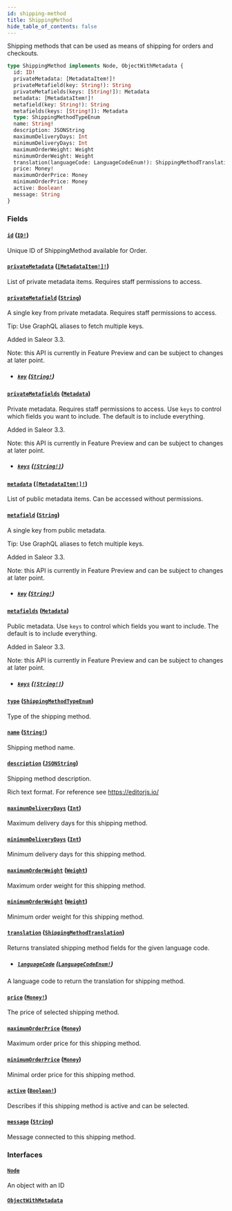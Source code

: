 ```yaml
---
id: shipping-method
title: ShippingMethod
hide_table_of_contents: false
---
```


Shipping methods that can be used as means of shipping for orders and checkouts.

```graphql
type ShippingMethod implements Node, ObjectWithMetadata {
  id: ID!
  privateMetadata: [MetadataItem!]!
  privateMetafield(key: String!): String
  privateMetafields(keys: [String!]): Metadata
  metadata: [MetadataItem!]!
  metafield(key: String!): String
  metafields(keys: [String!]): Metadata
  type: ShippingMethodTypeEnum
  name: String!
  description: JSONString
  maximumDeliveryDays: Int
  minimumDeliveryDays: Int
  maximumOrderWeight: Weight
  minimumOrderWeight: Weight
  translation(languageCode: LanguageCodeEnum!): ShippingMethodTranslation
  price: Money!
  maximumOrderPrice: Money
  minimumOrderPrice: Money
  active: Boolean!
  message: String
}
```

### Fields

#### [`id`](#) ([`ID!`](../../../developer/api-reference/scalars/id))

Unique ID of ShippingMethod available for Order.

#### [`privateMetadata`](#) ([`[MetadataItem!]!`](../../../developer/api-reference/objects/metadata-item))

List of private metadata items. Requires staff permissions to access.

#### [`privateMetafield`](#) ([`String`](../../../developer/api-reference/scalars/string))

A single key from private metadata. Requires staff permissions to access.

Tip: Use GraphQL aliases to fetch multiple keys.

Added in Saleor 3.3.

Note: this API is currently in Feature Preview and can be subject to changes at later point.

- ##### [`key`](#) ([`String!`](../../../developer/api-reference/scalars/string))

#### [`privateMetafields`](#) ([`Metadata`](../../../developer/api-reference/scalars/metadata))

Private metadata. Requires staff permissions to access. Use `keys` to control which fields you want to include. The default is to include everything.

Added in Saleor 3.3.

Note: this API is currently in Feature Preview and can be subject to changes at later point.

- ##### [`keys`](#) ([`[String!]`](../../../developer/api-reference/scalars/string))

#### [`metadata`](#) ([`[MetadataItem!]!`](../../../developer/api-reference/objects/metadata-item))

List of public metadata items. Can be accessed without permissions.

#### [`metafield`](#) ([`String`](../../../developer/api-reference/scalars/string))

A single key from public metadata.

Tip: Use GraphQL aliases to fetch multiple keys.

Added in Saleor 3.3.

Note: this API is currently in Feature Preview and can be subject to changes at later point.

- ##### [`key`](#) ([`String!`](../../../developer/api-reference/scalars/string))

#### [`metafields`](#) ([`Metadata`](../../../developer/api-reference/scalars/metadata))

Public metadata. Use `keys` to control which fields you want to include. The default is to include everything.

Added in Saleor 3.3.

Note: this API is currently in Feature Preview and can be subject to changes at later point.

- ##### [`keys`](#) ([`[String!]`](../../../developer/api-reference/scalars/string))

#### [`type`](#) ([`ShippingMethodTypeEnum`](../../../developer/api-reference/enums/shipping-method-type-enum))

Type of the shipping method.

#### [`name`](#) ([`String!`](../../../developer/api-reference/scalars/string))

Shipping method name.

#### [`description`](#) ([`JSONString`](../../../developer/api-reference/scalars/jsonstring))

Shipping method description.

Rich text format. For reference see https://editorjs.io/

#### [`maximumDeliveryDays`](#) ([`Int`](../../../developer/api-reference/scalars/int))

Maximum delivery days for this shipping method.

#### [`minimumDeliveryDays`](#) ([`Int`](../../../developer/api-reference/scalars/int))

Minimum delivery days for this shipping method.

#### [`maximumOrderWeight`](#) ([`Weight`](../../../developer/api-reference/objects/weight))

Maximum order weight for this shipping method.

#### [`minimumOrderWeight`](#) ([`Weight`](../../../developer/api-reference/objects/weight))

Minimum order weight for this shipping method.

#### [`translation`](#) ([`ShippingMethodTranslation`](../../../developer/api-reference/objects/shipping-method-translation))

Returns translated shipping method fields for the given language code.

- ##### [`languageCode`](#) ([`LanguageCodeEnum!`](../../../developer/api-reference/enums/language-code-enum))

A language code to return the translation for shipping method.

#### [`price`](#) ([`Money!`](../../../developer/api-reference/objects/money))

The price of selected shipping method.

#### [`maximumOrderPrice`](#) ([`Money`](../../../developer/api-reference/objects/money))

Maximum order price for this shipping method.

#### [`minimumOrderPrice`](#) ([`Money`](../../../developer/api-reference/objects/money))

Minimal order price for this shipping method.

#### [`active`](#) ([`Boolean!`](../../../developer/api-reference/scalars/boolean))

Describes if this shipping method is active and can be selected.

#### [`message`](#) ([`String`](../../../developer/api-reference/scalars/string))

Message connected to this shipping method.

### Interfaces

#### [`Node`](../../../developer/api-reference/interfaces/node)

An object with an ID

#### [`ObjectWithMetadata`](../../../developer/api-reference/interfaces/object-with-metadata)

